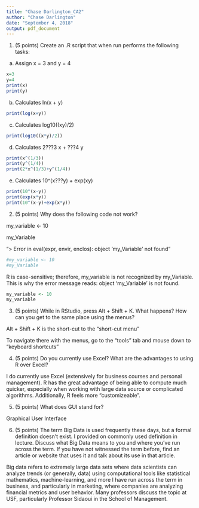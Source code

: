 ---
title: "Chase Darlington_CA2"
author: "Chase Darlington"
date: "September 4, 2018"
output: pdf_document
---

1. (5 points) Create an .R script that when run performs the following tasks:
(a) Assign x = 3 and y = 4
```{r}
x=3
y=4
print(x)
print(y)
```
(b) Calculates ln(x + y)
```{r}
print(log(x+y))
```
(c) Calculates log10((xy)/2)
```{r}
print(log10((x*y)/2))
```
(d) Calculates 2???3 x + ???4 y
```{r}
print(x^(1/3))
print(y^(1/4))
print(2*x^(1/3)+y^(1/4))
```
(e) Calculates 10^(x???y) + exp(xy)
```{r}
print(10^(x-y))
print(exp(x*y))
print(10^(x-y)+exp(x*y))
```
2. (5 points) Why does the following code not work?

my_variable <- 10

my_Variable

"> Error in eval(expr, envir, enclos): object 'my_Variable' not found"
```{r}
#my_variable <- 10
#my_Variable
```
R is case-sensitive; therefore, my_variable is not recognized by my_Variable. This is why the error message reads: object 'my_Variable' is not found.
```{r}
my_variable <- 10
my_variable
```
3. (5 points) While in RStudio, press Alt + Shift + K. What happens? How can you get to the same place using the menus?

Alt + Shift + K is the short-cut to the "short-cut menu" 

To navigate there with the menus, go to the "tools" tab and mouse down to "keyboard shortcuts"

4. (5 points) Do you currently use Excel? What are the advantages to using R over Excel?

I do currently use Excel (extensively for business courses and personal management). R has the great advantage of being able to compute much quicker, especially when working with large data source or complicated algorithms. Additionally, R feels more "customizeable".

5. (5 points) What does GUI stand for?

Graphical User Interface

6. (5 points) The term Big Data is used frequently these days, but a formal definition doesn't exist. I provided on commonly used definition in lecture. Discuss what Big Data means to you and where you've run across the term. If you have not witnessed the term before, find an article or website that uses it and talk about its use in that article.

Big data refers to extremely large data sets where data scientists can analyze trends (or generally, data) using computational tools like statistical mathematics, machine-learning, and more
I have run across the term in business, and particularly in marketing, where companies are analyzing financial metrics and user behavior. Many professors discuss the topic at USF, particularly Professor Sidaoui in the School of Management.


